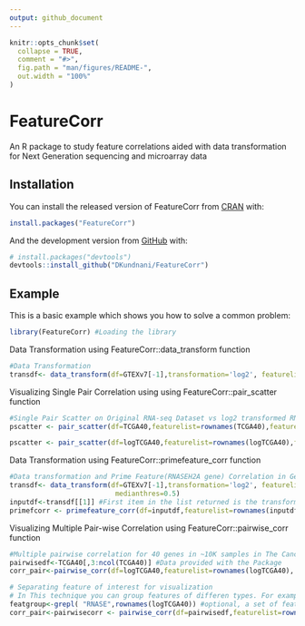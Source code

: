 ```yaml
---
output: github_document
---
```


<!-- README.md is generated from README.Rmd. Please edit that file -->

```r
knitr::opts_chunk$set(
  collapse = TRUE,
  comment = "#>",
  fig.path = "man/figures/README-",
  out.width = "100%"
)
```

# FeatureCorr

<!-- badges: start -->
<!-- badges: end -->

 An R package to study feature correlations aided with data transformation for Next Generation sequencing and microarray data

## Installation

You can install the released version of FeatureCorr from [CRAN](https://CRAN.R-project.org) with:

``` r
install.packages("FeatureCorr")
```

And the development version from [GitHub](https://github.com/) with:

``` r
# install.packages("devtools")
devtools::install_github("DKundnani/FeatureCorr")
```
## Example

This is a basic example which shows you how to solve a common problem:

```r
library(FeatureCorr) #Loading the library

```

Data Transformation using FeatureCorr::data_transform function

```r
#Data Transformation
transdf<- data_transform(df=GTEXv7[-1],transformation='log2', featurelist=GTEXv7$Description, medianthres=1)
```


Visualizing Single Pair Correlation using using FeatureCorr::pair_scatter function

```r
#Single Pair Scatter on Original RNA-seq Dataset vs log2 transformed RNA-seq Dataset
pscatter <- pair_scatter(df=TCGA40,featurelist=rownames(TCGA40),feature1="RNASEH2A",feature2="PCNA", corrmeth='pearson')

pscatter <- pair_scatter(df=logTCGA40,featurelist=rownames(logTCGA40),feature1="RNASEH2A", feature2="PCNA", corrmeth='pearson')

```

Data Transformation using FeatureCorr::primefeature_corr function

```r
#Data transformation and Prime Feature(RNASEH2A gene) Correlation in Gene-Tissue EXpression Dataset
transdf<- data_transform(df=GTEXv7[-1],transformation='log2', featurelist=GTEXv7$Description,
                          medianthres=0.5)
inputdf<-transdf[[1]] #First item in the list returned is the transformed Data
primefcorr <- primefeature_corr(df=inputdf,featurelist=rownames(inputdf) ,primefeature="RNASEH2A")
```


Visualizing Multiple Pair-wise Correlation using FeatureCorr::pairwise_corr function

```r
#Multiple pairwise correlation for 40 genes in ~10K samples in The Cancer Genome Atlas-Pan Cancer dataset
pairwisedf<-TCGA40[,3:ncol(TCGA40)] #Data provided with the Package
corr_pair<-pairwise_corr(df=logTCGA40,featurelist=rownames(logTCGA40), visorder="hclust")

# Separating feature of interest for visualization 
# In This technique you can group features of differen types. For example if I have methylation and transcription data in the same dataframe for same set of feature identfiers
featgroup<-grepl( "RNASE",rownames(logTCGA40)) #optional, a set of features to separated
corr_pair<-pairwisecorr <- pairwise_corr(df=pairwisedf,featurelist=rownames(pairwisedf),featuregroup=featgroup)
```



